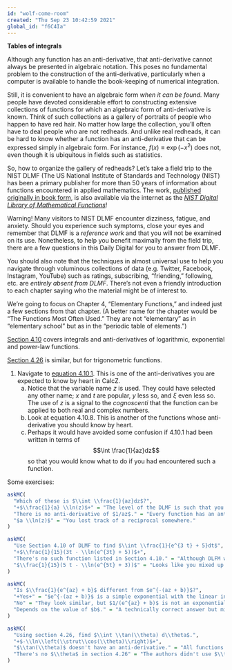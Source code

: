 ```yaml
---
id: "wolf-come-room"
created: "Thu Sep 23 10:42:59 2021"
global_id: "f6C4Ia"
---
```


**Tables of integrals**

Although any function has an anti-derivative, that anti-derivative cannot always be presented in algebraic notation. This poses no fundamental problem to the construction of the anti-derivative, particularly when a computer is available to handle the book-keeping of numerical integration. 

Still, it is convenient to have an algebraic form *when it can be found.* Many people have devoted considerable effort to constructing extensive collections of functions for which an algebraic form of anti-derivative is known. Think of such collections as a gallery of portraits of people who happen to have red hair. No matter how large the collection, you'll often have to deal people who are not redheads. And unlike real redheads, it can be hard to know whether a function has an anti-derivative that can be expressed simply in algebraic form. For instance, $f(x) \equiv \exp(-x^2)$ does not, even though it is ubiquitous in fields such as statistics. 

So, how to organize the gallery of redheads? Let's take a field trip to the NIST DLMF (The US National Institute of Standards and Technology (NIST) has been a primary publisher for more than 50 years of information about functions encountered in applied mathematics. The work, [published originally in book form](https://www.youtube.com/watch?v=Exf02R1FnXY), is also available via the internet as the *[NIST Digital Library of Mathematical Functions](https://dlmf.nist.gov/)*! 

Warning! Many visitors to NIST DLMF encounter dizziness, fatigue, and anxiety. Should you experience such symptoms, close your eyes and remember that DLMF is a *reference work* and that you will not be examined on its use. Nonetheless, to help you benefit maximally from the field trip, there are a few questions in this Daily Digital for you to answer from DLMF. 

You should also note that the techniques in almost universal use to help you navigate through voluminous collections of data (e.g. Twitter, Facebook, Instagram, YouTube) such as ratings, subscribing, "friending," following, etc. are *entirely absent from DLMF*. There's not even a friendly introduction to each chapter saying who the material might be of interest to. 

We're going to focus on Chapter 4, "Elementary Functions," and indeed just a few sections from that chapter. (A better name for the chapter would be "The Functions Most Often Used." They are not "elementary" as in "elementary school" but as in the "periodic table of elements.") 

[Section 4.10](https://dlmf.nist.gov/4.10) covers integrals and anti-derivatives of logarithmic, exponential and power-law functions. 

[Section 4.26](https://dlmf.nist.gov/4.26) is similar, but for trigonometric functions.

1. Navigate to [equation 4.10.1](http://dlmf.nist.gov/4.10.i). This is one of the anti-derivatives you are expected to know by heart in CalcZ.
    a. Notice that the variable name $z$ is used. They could have selected any other name; $x$ and $t$ are popular, $y$ less so, and $\xi$ even less so. The use of $z$ is a signal to the <span title="plural noun:
people who are considered to be especially well informed about a particular subject: 'it was hailed by the cognoscenti as one of the best golf courses in Europe.;">*cognoscenti*</span> that the function can be applied to both real and complex numbers.
    b. Look at equation 4.10.8. This is another of the functions whose anti-derivative you should know by heart. 
    c. Perhaps it would have avoided some confusion if 4.10.1 had been written in terms of $$\int \frac{1}{az}dz$$ so that you would know what to do if you had encountered such a function.
    
Some exercises:
    
```r
askMC(
  "Which of these is $\\int \\frac{1}{az}dz$?",
  "+$\\frac{1}{a} \\ln(z)$+" = "The level of the DLMF is such that you would be expected to know on your own that $\\int \\frac{1}{az} dz = \\frac{1}{a}\\int \\frac{1}{z}dz$. In other words, the $\\frac{1}{a}$ here is a scalar multiple of the function $\\frac{1}{z}$ and \"the integral of a scalar multiple of a function is the scalar multiple of the integral of the function.\". Really.",
  "There is no anti-derivative of $1/az$." = "Every function has an anti-derivative.",
  "$a \\ln(z)$" = "You lost track of a reciprocal somewhere."
)
```

```r
askMC(
  "Use Section 4.10 of DLMF to find $\\int \\frac{1}{e^{3 t} + 5}dt$",
  "+$\\frac{1}{15}(3t - \\ln(e^{3t} + 5))$+",
  "There's no such function listed in Section 4.10." = "Although DLFM wrote the function using the variable name $z$, using $t$ instead is perfectly legitimate.",
  "$\\frac{1}{15}(5 t - \\ln(e^{5t} + 3))$" = "Looks like you mixed up the $a$ and $b$."
)
```

```r
askMC(
  "Is $\\frac{1}{e^{az} + b}$ different from $e^{-(az + b)}$?",
  "+Yes+" = "$e^{-(az + b)}$ is a simple exponential with the linear interior function $-(az + b)$.",
  "No" = "They look similar, but $1/(e^{az} + b)$ is not an exponential function and it's not $1/e^{az} + 1/b$ either.",
  "Depends on the value of $b$." = "A technically correct answer but misleading, since it's only for $b=0$ that the two functions are equal."
)
```

```r
askMC(
  "Using section 4.26, find $\\int \\tan(\\theta) d\\theta$.", 
  "+$-\\ln\\left(\\strut\\cos(\\theta)\\right)$+",
  "$\\tan(\\theta)$ doesn't have an anti-derivative." = "All functions have an anti-derivative.",
  "There's no $\\theta$ in section 4.26" = "The authors didn't use $\\theta$ as the name of the variable, but $\\theta$ (\"theta\") is every bit as good a name to use as $x$ or $t$."
)
```





